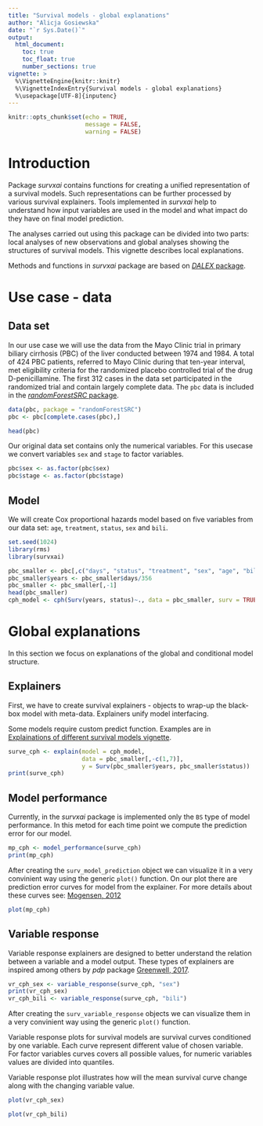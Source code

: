 ```yaml
---
title: "Survival models - global explanations"
author: "Alicja Gosiewska"
date: "`r Sys.Date()`"
output: 
  html_document:
    toc: true
    toc_float: true
    number_sections: true
vignette: >
  %\VignetteEngine{knitr::knitr}
  %\VignetteIndexEntry{Survival models - global explanations}
  %\usepackage[UTF-8]{inputenc}
---
```

  
```r
knitr::opts_chunk$set(echo = TRUE,
                      message = FALSE,
                      warning = FALSE)
```

# Introduction
Package *survxai* contains functions for creating a unified representation of a survival models. Such representations can be further processed by various survival explainers. Tools implemented in *survxai* help to understand how input variables are used in the model and what impact do they have on final model prediction.

The analyses carried out using this package can be divided into two parts: local analyses of new observations and global analyses showing the structures of survival models. This vignette describes local explanations.

Methods and functions in  *survxai* package are based on [*DALEX* package](https://github.com/pbiecek/DALEX). 

# Use case - data

## Data set
In our use case we will use the data from the Mayo Clinic trial in primary biliary cirrhosis (PBC) of the liver conducted between 1974 and 1984. A total of 424 PBC patients, referred to Mayo Clinic during that ten-year interval, met eligibility criteria for the randomized placebo controlled trial of the drug D-penicillamine. The
first 312 cases in the data set participated in the randomized trial and contain largely complete data.
The `pbc` data is included in the [*randomForestSRC* package](https://cran.r-project.org/web/packages/randomForestSRC/index.html).
```r
data(pbc, package = "randomForestSRC")
pbc <- pbc[complete.cases(pbc),]

head(pbc)
```

Our original data set contains only the numerical variables. 
For this usecase we convert variables `sex` and `stage` to factor variables.

```r
pbc$sex <- as.factor(pbc$sex)
pbc$stage <- as.factor(pbc$stage)
```


## Model
We will create Cox proportional hazards model based on five variables from our data set: `age`, `treatment`, `status`, `sex` and `bili`.
```r
set.seed(1024)
library(rms)
library(survxai)

pbc_smaller <- pbc[,c("days", "status", "treatment", "sex", "age", "bili", "stage")]
pbc_smaller$years <- pbc_smaller$days/356
pbc_smaller <- pbc_smaller[,-1]
head(pbc_smaller)
cph_model <- cph(Surv(years, status)~., data = pbc_smaller, surv = TRUE, x = TRUE, y=TRUE)
```

# Global explanations
In this section we focus on explanations of the global and conditional model structure.

## Explainers
First, we have to create survival explainers - objects to wrap-up the black-box model with meta-data. Explainers unify model interfacing.

Some models require custom predict function. Examples are in [Explainations of different survival models vignette](https://mi2datalab.github.io/survxai/articles/Custom_predict_for_survival_models.html).
```r

surve_cph <- explain(model = cph_model,
                     data = pbc_smaller[,-c(1,7)], 
                     y = Surv(pbc_smaller$years, pbc_smaller$status))
print(surve_cph)
```

## Model performance
Currently, in the *survxai* package is implemented only the `BS` type of model performance.
In this metod for each time point we compute the prediction error for our model.
```r
mp_cph <- model_performance(surve_cph)
print(mp_cph)
```

After creating the `surv_model_prediction` object we can visualize it in a very convinient way using the generic `plot()` function. 
On our plot there are prediction error curves for model from the explainer.
For more details about these curves see: [Mogensen, 2012](https://www.ncbi.nlm.nih.gov/pmc/articles/PMC4194196/)

```r
plot(mp_cph)
```


## Variable response
Variable response explainers are designed to better understand the relation between a variable and a model output.
These types of explainers are inspired among others by *pdp* package [Greenwell, 2017](https://journal.r-project.org/archive/2017/RJ-2017-016/index.html).
```r
vr_cph_sex <- variable_response(surve_cph, "sex")
print(vr_cph_sex)
vr_cph_bili <- variable_response(surve_cph, "bili")
```


After creating the `surv_variable_response` objects we can visualize them in a very convinient way using the generic `plot()` function.

Variable response plots for survival models are survival curves conditioned by one variable. Each curve represent different value of chosen variable. For factor variables curves covers all possible values, for numeric variables values are divided into quantiles.

Variable response plot illustrates how will the mean survival curve change along with the changing variable value.
```r
plot(vr_cph_sex)
```

```r
plot(vr_cph_bili)
```
